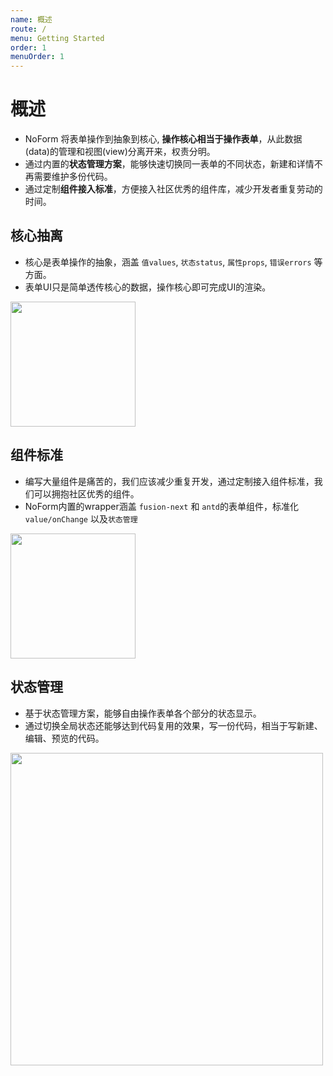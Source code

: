 ```yaml
---
name: 概述
route: /
menu: Getting Started
order: 1
menuOrder: 1
---
```


# 概述

* NoForm 将表单操作到抽象到核心, **操作核心相当于操作表单**，从此数据(data)的管理和视图(view)分离开来，权责分明。
* 通过内置的**状态管理方案**，能够快速切换同一表单的不同状态，新建和详情不再需要维护多份代码。
* 通过定制**组件接入标准**，方便接入社区优秀的组件库，减少开发者重复劳动的时间。

## 核心抽离

* 核心是表单操作的抽象，涵盖 `值values`, `状态status`, `属性props`, `错误errors` 等方面。
* 表单UI只是简单透传核心的数据，操作核心即可完成UI的渲染。

<div style={{ textAlign: 'center' }}>
    <img src="https://img.alicdn.com/tfs/TB1xYPobBKw3KVjSZTEXXcuRpXa-277-260.png" width="200px" />
</div>

## 组件标准

* 编写大量组件是痛苦的，我们应该减少重复开发，通过定制接入组件标准，我们可以拥抱社区优秀的组件。
* NoForm内置的wrapper涵盖 `fusion-next` 和 `antd`的表单组件，标准化`value/onChange` 以及`状态管理`

<div style={{ textAlign: 'center' }}>
    <img src="https://img.alicdn.com/tfs/TB1sHPobBKw3KVjSZTEXXcuRpXa-265-244.png" width="200px" />
</div>

## 状态管理

* 基于状态管理方案，能够自由操作表单各个部分的状态显示。
* 通过切换全局状态还能够达到代码复用的效果，写一份代码，相当于写新建、编辑、预览的代码。

<div style={{ textAlign: 'center' }}>
    <img src="https://img.alicdn.com/tfs/TB144YlbBOD3KVjSZFFXXcn9pXa-684-323.png" width="500px" />
</div>


